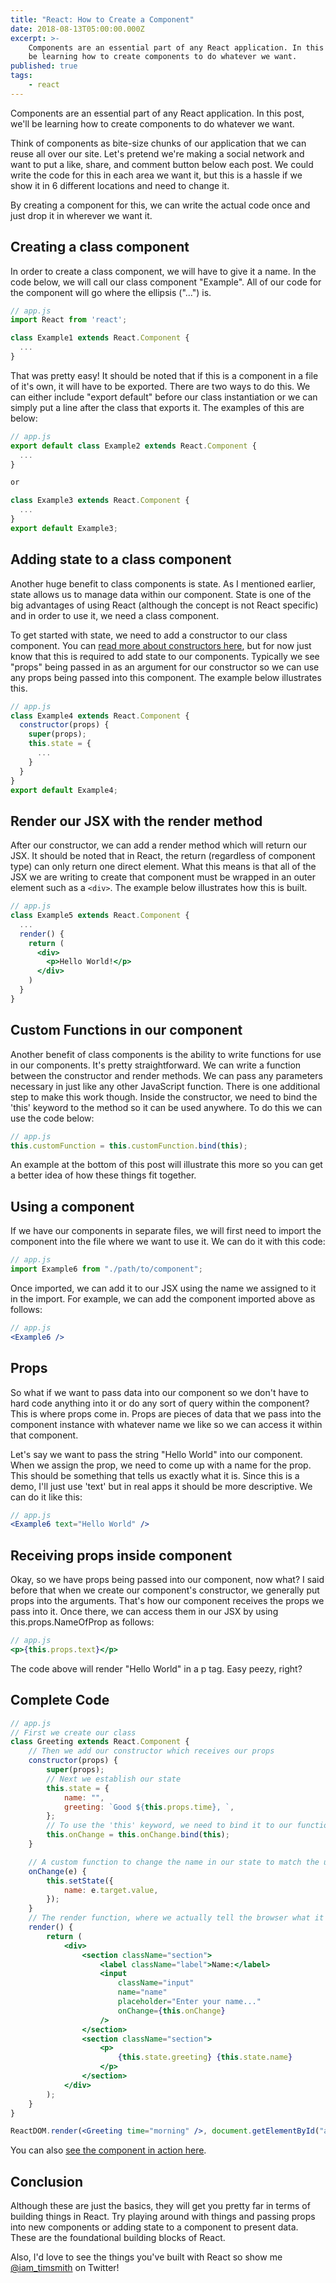 ```yaml
---
title: "React: How to Create a Component"
date: 2018-08-13T05:00:00.000Z
excerpt: >-
    Components are an essential part of any React application. In this post, we'll
    be learning how to create components to do whatever we want.
published: true
tags:
    - react
---
```


Components are an essential part of any React application. In this post, we'll be learning how to create components to do whatever we want.

Think of components as bite-size chunks of our application that we can reuse all over our site. Let's pretend we're making a social network and want to put a like, share, and comment button below each post. We could write the code for this in each area we want it, but this is a hassle if we show it in 6 different locations and need to change it.

By creating a component for this, we can write the actual code once and just drop it in wherever we want it.

## Creating a class component

In order to create a class component, we will have to give it a name. In the code below, we will call our class component "Example". All of our code for the component will go where the ellipsis ("...") is.

```jsx
// app.js
import React from 'react';

class Example1 extends React.Component {
  ...
}
```

That was pretty easy! It should be noted that if this is a component in a file of it's own, it will have to be exported. There are two ways to do this. We can either include "export default" before our class instantiation or we can simply put a line after the class that exports it. The examples of this are below:

```jsx
// app.js
export default class Example2 extends React.Component {
  ...
}

or

class Example3 extends React.Component {
  ...
}
export default Example3;
```

## Adding state to a class component

Another huge benefit to class components is state. As I mentioned earlier, state allows us to manage data within our component. State is one of the big advantages of using React (although the concept is not React specific) and in order to use it, we need a class component.

To get started with state, we need to add a constructor to our class component. You can [read more about constructors here](https://developer.mozilla.org/en-US/docs/Web/JavaScript/Reference/Classes/constructor), but for now just know that this is required to add state to our components. Typically we see "props" being passed in as an argument for our constructor so we can use any props being passed into this component. The example below illustrates this.

```jsx
// app.js
class Example4 extends React.Component {
  constructor(props) {
    super(props);
    this.state = {
      ...
    }
  }
}
export default Example4;
```

## Render our JSX with the render method

After our constructor, we can add a render method which will return our JSX. It should be noted that in React, the return (regardless of component type) can only return one direct element. What this means is that all of the JSX we are writing to create that component must be wrapped in an outer element such as a `<div>`. The example below illustrates how this is built.

```jsx
// app.js
class Example5 extends React.Component {
  ...
  render() {
    return (
      <div>
        <p>Hello World!</p>
      </div>
    )
  }
}
```

## Custom Functions in our component

Another benefit of class components is the ability to write functions for use in our components. It's pretty straightforward. We can write a function between the constructor and render methods. We can pass any parameters necessary in just like any other JavaScript function. There is one additional step to make this work though. Inside the constructor, we need to bind the 'this' keyword to the method so it can be used anywhere. To do this we can use the code below:

```jsx
// app.js
this.customFunction = this.customFunction.bind(this);
```

An example at the bottom of this post will illustrate this more so you can get a better idea of how these things fit together.

<EmailSignup title="Like this post? Join my mailing list!" />

## Using a component

If we have our components in separate files, we will first need to import the component into the file where we want to use it. We can do it with this code:

```jsx
// app.js
import Example6 from "./path/to/component";
```

Once imported, we can add it to our JSX using the name we assigned to it in the import. For example, we can add the component imported above as follows:

```jsx
// app.js
<Example6 />
```

## Props

So what if we want to pass data into our component so we don't have to hard code anything into it or do any sort of query within the component? This is where props come in. Props are pieces of data that we pass into the component instance with whatever name we like so we can access it within that component.

Let's say we want to pass the string "Hello World" into our component. When we assign the prop, we need to come up with a name for the prop. This should be something that tells us exactly what it is. Since this is a demo, I'll just use 'text' but in real apps it should be more descriptive. We can do it like this:

```jsx
// app.js
<Example6 text="Hello World" />
```

## Receiving props inside component

Okay, so we have props being passed into our component, now what? I said before that when we create our component's constructor, we generally put props into the arguments. That's how our component receives the props we pass into it. Once there, we can access them in our JSX by using this.props.NameOfProp as follows:

```jsx
// app.js
<p>{this.props.text}</p>
```

The code above will render "Hello World" in a p tag. Easy peezy, right?

## Complete Code

```jsx
// app.js
// First we create our class
class Greeting extends React.Component {
	// Then we add our constructor which receives our props
	constructor(props) {
		super(props);
		// Next we establish our state
		this.state = {
			name: "",
			greeting: `Good ${this.props.time}, `,
		};
		// To use the 'this' keyword, we need to bind it to our function
		this.onChange = this.onChange.bind(this);
	}

	// A custom function to change the name in our state to match the user input
	onChange(e) {
		this.setState({
			name: e.target.value,
		});
	}
	// The render function, where we actually tell the browser what it should show
	render() {
		return (
			<div>
				<section className="section">
					<label className="label">Name:</label>
					<input
						className="input"
						name="name"
						placeholder="Enter your name..."
						onChange={this.onChange}
					/>
				</section>
				<section className="section">
					<p>
						{this.state.greeting} {this.state.name}
					</p>
				</section>
			</div>
		);
	}
}

ReactDOM.render(<Greeting time="morning" />, document.getElementById("app"));
```

You can also [see the component in action here](https://codepen.io/iamtimsmith/pen/xaRydm/?editors=0010).

## Conclusion

Although these are just the basics, they will get you pretty far in terms of building things in React. Try playing around with things and passing props into new components or adding state to a component to present data. These are the foundational building blocks of React.

Also, I'd love to see the things you've built with React so show me [@iam_timsmith](https://www.twitter.com/iam_timsmith) on Twitter!
